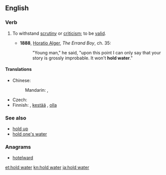 ==English==

===Verb===
{{head|en|verb|head=[[to]] [[hold]] [[water]]}}

# {{idiomatic}} To withstand [[scrutiny]] or [[criticism]]; to be [[valid]].
#* '''1888''', [[w:Horatio Alger, Jr.|Horatio Alger]], ''The Errand Boy'', ch. 35:
#*: "Young man," he said, "upon this point I can only say that your story is grossly improbable. It won't '''hold water'''."

====Translations====
{{trans-top|withstand scrutiny}}
* Chinese:
*: Mandarin: {{t|cmn|站得住腳|sc=Hani}}, {{t|cmn|站得住脚|tr=zhàndezhù jiǎo|sc=Hani}}
{{trans-mid}}
* Czech: {{t-|cs|hořet}}
* Finnish: {{t-|fi|pitää vettä}},  [[kestää#Finnish|kestää]] {{t-|fi|tarkastelu|alt=tarkastelua}},  [[olla#Finnish|olla]] {{t-|fi|vedenpitävä}}
{{trans-bottom}}

===See also===
* [[hold up]]
* [[hold one's water]]

===Anagrams===
* [[hotelward#English|hotelward]]

[[et:hold water]]
[[kn:hold water]]
[[ja:hold water]]